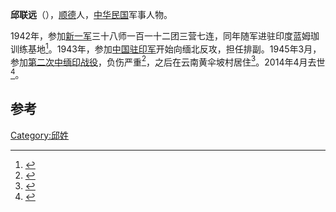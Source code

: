 '''邱联远'''（{{bd|1917年||2014年|4月2日|catIdx=Qiu}}），[[顺德|顺德]]人，[[中华民国|中华民国]]军事人物。

1942年，参加[[新一军|新一军]]三十八师一百一十二团三营七连，同年随军进驻印度蓝姆珈训练基地<ref>{{cite news|title=离乡72年老兵归故里 难决定是去是留|url=http://gd.qq.com/zt2012/95/|accessdate=2014-04-14|newspaper=腾讯网|archive-date=2014-04-15|archive-url=https://web.archive.org/web/20140415000853/http://gd.qq.com/zt2012/95/|dead-url=no}}</ref>。1943年，参加[[中国驻印军|中国驻印军]]开始向缅北反攻，担任排副。1945年3月，参加[[第二次中缅印战役|第二次中缅印战役]]，负伤严重<ref>{{cite news|title=95岁老兵的远征回忆|url=http://news.ynxxb.com/content/2012-5/22/N98209254291.aspx|accessdate=2014-04-14|newspaper=云南信息网|deadurl=yes|archiveurl=https://web.archive.org/web/20140414161619/http://news.ynxxb.com/content/2012-5/22/N98209254291.aspx|archivedate=2014-04-14}}</ref>，之后在云南黄伞坡村居住<ref>{{cite news|title=他带着士兵的意志离去|url=http://news.ifeng.com/gundong/detail_2014_04/03/35423821_0.shtml|accessdate=2014-04-14|newspaper=凤凰网|archive-date=2014-04-14|archive-url=https://web.archive.org/web/20140414225023/http://news.ifeng.com/gundong/detail_2014_04/03/35423821_0.shtml|dead-url=no}}</ref>。2014年4月去世<ref>{{cite news|title=老兵邱联远病逝将与妻长眠云南|url=http://news.sina.com.cn/o/2014-04-03/071929854607.shtml|accessdate=2014-04-14|newspaper=新浪|archive-date=2014-04-07|archive-url=https://web.archive.org/web/20140407075225/http://news.sina.com.cn/o/2014-04-03/071929854607.shtml|dead-url=no}}</ref>。

==参考==
{{reflist}}
{{中国军事人物小作品}}

[[Category:邱姓|Category:邱姓]]